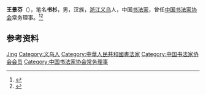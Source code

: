 {{Otheruses|other=名为王景芬的其他人物|王景芬}}

'''王景芬'''（{{bd|1931年|8月|}}），笔名'''书杉'''，男，汉族，[[浙江|浙江]][[义乌|义乌]]人，中国[[书法家|书法家]]，曾任[[中国书法家协会|中国书法家协会]]常务理事。<ref>{{Cite book|title=中国当代书画家名人大辞典|author=郭翔主编|publisher=河南美术出版社|year=1993|isbn=|location=郑州|pages=}}</ref><ref>{{Cite book|title=中国当代书法家辞典|author=金通达主编|publisher=浙江人民出版社|year=2001|isbn=|location=杭州|pages=}}</ref>

== 参考资料 ==
{{reflist}}

{{中国人物小作品}}
{{Navboxes 
| title  = 王景芬在[[中国书法家协会|中国书法家协会]]的职务
| list1  =
{{中国书法家协会第一届理事会}}
{{中国书法家协会第二届理事会}}
{{中国书法家协会第三届理事会}}
}}

{{Authority control}}
{{DEFAULTSORT:Wang王}}
[[Category:王姓|Jing]]
[[Category:义乌人|Category:义乌人]]
[[Category:中華人民共和國書法家|Category:中華人民共和國書法家]]
[[Category:中国书法家协会会员|Category:中国书法家协会会员]]
[[Category:中国书法家协会常务理事|Category:中国书法家协会常务理事]]
